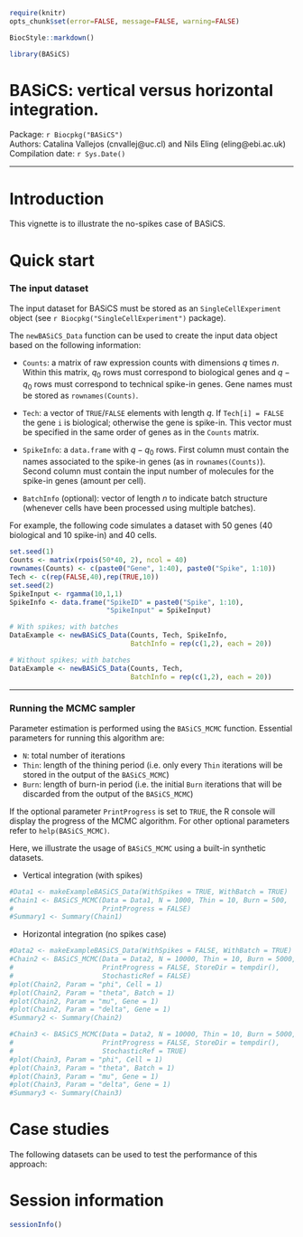 <!--
%\VignetteIndexEntry{Introduction to BASiCS (no-spikes case)}
%\VignettePackage{BiocStyle}
%\VignetteEngine{knitr::knitr}
-->
  
  ```r
require(knitr)
opts_chunk$set(error=FALSE, message=FALSE, warning=FALSE)
```

```r
BiocStyle::markdown()
```

```r
library(BASiCS)
```

# BASiCS: vertical versus horizontal integration.

Package: `r Biocpkg("BASiCS")` <br />
Authors: Catalina Vallejos (cnvallej@uc.cl) and Nils Eling (eling@ebi.ac.uk) <br />
Compilation date: `r Sys.Date()`

***
  
# Introduction 
  
This vignette is to illustrate the no-spikes case of BASiCS. 

# Quick start

### The input dataset

The input dataset for BASiCS must be stored as an `SingleCellExperiment` 
object (see `r Biocpkg("SingleCellExperiment")` package). 

The `newBASiCS_Data` function can be used to create the input data object based 
on the following information:
  
* `Counts`: a matrix of raw expression counts with dimensions $q$ times $n$. 
Within this matrix, $q_0$ rows must correspond to biological genes and $q-q_0$ 
rows must correspond to technical spike-in genes. Gene names must be stored as `rownames(Counts)`.

* `Tech`: a vector of `TRUE`/`FALSE` elements with length $q$. 
If `Tech[i] = FALSE` the gene `i` is biological; otherwise the gene is spike-in. 
This vector must be specified in the same order of genes as in the 
`Counts` matrix. 

* `SpikeInfo`: a `data.frame` with $q-q_0$ rows. First column must contain the 
names associated to the spike-in genes (as in `rownames(Counts)`). Second column 
must contain the input number of molecules for the spike-in genes 
(amount per cell).

* `BatchInfo` (optional): vector of length $n$ to indicate batch structure 
(whenever cells have been processed using multiple batches). 

For example, the following code simulates a dataset with 50 genes 
(40 biological and 10 spike-in) and 40 cells. 

```r
set.seed(1)
Counts <- matrix(rpois(50*40, 2), ncol = 40)
rownames(Counts) <- c(paste0("Gene", 1:40), paste0("Spike", 1:10))
Tech <- c(rep(FALSE,40),rep(TRUE,10))
set.seed(2)
SpikeInput <- rgamma(10,1,1)
SpikeInfo <- data.frame("SpikeID" = paste0("Spike", 1:10), 
                        "SpikeInput" = SpikeInput)

# With spikes; with batches
DataExample <- newBASiCS_Data(Counts, Tech, SpikeInfo,
                              BatchInfo = rep(c(1,2), each = 20))

# Without spikes; with batches
DataExample <- newBASiCS_Data(Counts, Tech, 
                              BatchInfo = rep(c(1,2), each = 20)) 
```


***
  
  
### Running the MCMC sampler
  
  Parameter estimation is performed using the `BASiCS_MCMC` function. 
Essential parameters for running this algorithm are: 
  
* `N`: total number of iterations
* `Thin`: length of the thining period (i.e. only every `Thin` iterations will 
be stored in the output of the `BASiCS_MCMC`)
* `Burn`: length of burn-in period (i.e. the initial `Burn` iterations that will 
be discarded from the output of the `BASiCS_MCMC`)

If the optional parameter `PrintProgress` is set to `TRUE`, the R 
console will display the progress of the MCMC algorithm. 
For other optional parameters refer to `help(BASiCS_MCMC)`. 

Here, we illustrate the usage of `BASiCS_MCMC` using a built-in 
synthetic datasets.

- Vertical integration (with spikes)

```r
#Data1 <- makeExampleBASiCS_Data(WithSpikes = TRUE, WithBatch = TRUE)
#Chain1 <- BASiCS_MCMC(Data = Data1, N = 1000, Thin = 10, Burn = 500, 
#                      PrintProgress = FALSE)
#Summary1 <- Summary(Chain1)
```


- Horizontal integration (no spikes case)

```r
#Data2 <- makeExampleBASiCS_Data(WithSpikes = FALSE, WithBatch = TRUE)
#Chain2 <- BASiCS_MCMC(Data = Data2, N = 10000, Thin = 10, Burn = 5000, 
#                      PrintProgress = FALSE, StoreDir = tempdir(),
#                      StochasticRef = FALSE)
#plot(Chain2, Param = "phi", Cell = 1)
#plot(Chain2, Param = "theta", Batch = 1)
#plot(Chain2, Param = "mu", Gene = 1)
#plot(Chain2, Param = "delta", Gene = 1)
#Summary2 <- Summary(Chain2)
```

```r
#Chain3 <- BASiCS_MCMC(Data = Data2, N = 10000, Thin = 10, Burn = 5000, 
#                      PrintProgress = FALSE, StoreDir = tempdir(),
#                      StochasticRef = TRUE)
#plot(Chain3, Param = "phi", Cell = 1)
#plot(Chain3, Param = "theta", Batch = 1)
#plot(Chain3, Param = "mu", Gene = 1)
#plot(Chain3, Param = "delta", Gene = 1)
#Summary3 <- Summary(Chain3)
```

# Case studies

The following datasets can be used to test the performance of this approach:






# Session information

```r
sessionInfo()
```
